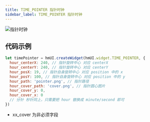 ```yaml
---
title: TIME_POINTER 指针时钟
sidebar_label: TIME_POINTER 指针时钟
---
```


![指针时钟](/img/api/image_pointer.png)

## 代码示例

```js
let timePointer = hmUI.createWidget(hmUI.widget.TIME_POINTER, {
  hour_centerX: 240, // 指针旋转中心 对应 centerX
  hour_centerY: 240, // 指针旋转中心 对应 centerY
  hour_posX: 19, // 指针自身旋转中心 对应 position 中的 x
  hour_posY: 100, // 指针自身旋转中心 对应 position 中的 y
  hour_path: 'pointer.png', // 指针路径
  hour_cover_path: 'cover.png', // 指针圆心图片
  hour_cover_y: 0,
  hour_cover_x: 0
  // 分针 秒针同上，只需要把 hour 替换成 minute/second 即可
})
```

- xx_cover 为非必须字段
